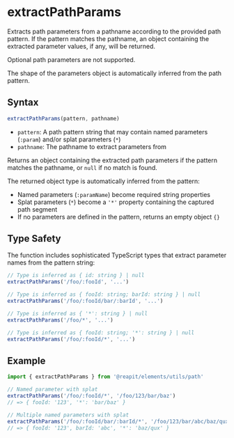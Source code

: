 
# extractPathParams

<Meta title="Utils/Path/extractPathParams" />

Extracts path parameters from a pathname according to the provided path pattern. If the pattern matches the pathname, an object containing the extracted parameter values, if any, will be returned.

Optional path parameters are not supported.

The shape of the parameters object is automatically inferred from the path pattern.

## Syntax

```ts
extractPathParams(pattern, pathname)
```

- `pattern`: A path pattern string that may contain named parameters (`:param`) and/or splat parameters (`*`)
- `pathname`: The pathname to extract parameters from

Returns an object containing the extracted path parameters if the pattern matches the pathname, or `null` if no match is found.

The returned object type is automatically inferred from the pattern:
- Named parameters (`:paramName`) become required string properties
- Splat parameters (`*`) become a `'*'` property containing the captured path segment
- If no parameters are defined in the pattern, returns an empty object `{}`

## Type Safety

The function includes sophisticated TypeScript types that extract parameter names from the pattern string:

```ts
// Type is inferred as { id: string } | null
extractPathParams('/foo/:fooId', '...')

// Type is inferred as { fooId: string; barId: string } | null
extractPathParams('/foo/:fooId/bar/:barId', '...')

// Type is inferred as { '*': string } | null
extractPathParams('/foo/*', '...')

// Type is inferred as { fooId: string; '*': string } | null
extractPathParams('/foo/:fooId/*', '...')
```

## Example

```ts
import { extractPathParams } from '@reapit/elements/utils/path'

// Named parameter with splat
extractPathParams('/foo/:fooId/*', '/foo/123/bar/baz')
// => { fooId: '123', '*': 'bar/baz' }

// Multiple named parameters with splat
extractPathParams('/foo/:fooId/bar/:barId/*', '/foo/123/bar/abc/baz/qux')
// => { fooId: '123', barId: 'abc', '*': 'baz/qux' }
```
